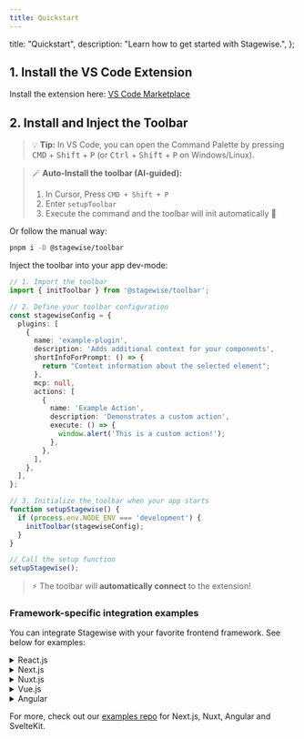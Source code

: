 ```yaml
---
title: Quickstart
---
```


  title: "Quickstart",
  description: "Learn how to get started with Stagewise.",
};

## 1. Install the VS Code Extension

Install the extension here: [VS Code Marketplace](https://marketplace.visualstudio.com/items?itemName=stagewise.stagewise-vscode-extension)

## 2. Install and Inject the Toolbar

> 💡 **Tip:** In VS Code, you can open the Command Palette by pressing <kbd>CMD</kbd> + <kbd>Shift</kbd> + <kbd>P</kbd> (or <kbd>Ctrl</kbd> + <kbd>Shift</kbd> + <kbd>P</kbd> on Windows/Linux).

> 🪄 **Auto-Install the toolbar (AI-guided):**
> 1. In Cursor, Press `CMD + Shift + P`
> 2. Enter `setupToolbar`
> 3. Execute the command and the toolbar will init automatically 🦄

Or follow the manual way:

```bash
pnpm i -D @stagewise/toolbar
```

Inject the toolbar into your app dev-mode:

```ts
// 1. Import the toolbar
import { initToolbar } from '@stagewise/toolbar';

// 2. Define your toolbar configuration
const stagewiseConfig = {
  plugins: [
    {
      name: 'example-plugin',
      description: 'Adds additional context for your components',
      shortInfoForPrompt: () => {
        return "Context information about the selected element";
      },
      mcp: null,
      actions: [
        {
          name: 'Example Action',
          description: 'Demonstrates a custom action',
          execute: () => {
            window.alert('This is a custom action!');
          },
        },
      ],
    },
  ],
};

// 3. Initialize the toolbar when your app starts
function setupStagewise() {
  if (process.env.NODE_ENV === 'development') {
    initToolbar(stagewiseConfig);
  }
}

// Call the setup function
setupStagewise();
```

> ⚡️ The toolbar will **automatically connect** to the extension!

### Framework-specific integration examples

You can integrate Stagewise with your favorite frontend framework. See below for examples:

<details>
<summary>React.js</summary>

We provide the `@stagewise/toolbar-react` package for React projects. Initialize the toolbar in your main entry file (e.g., `src/main.tsx`) by creating a separate React root for it. This ensures it doesn't interfere with your main application tree.

```tsx
// src/main.tsx
import { StrictMode } from 'react';
import { createRoot } from 'react-dom/client';
import App from './App.tsx';
import { StagewiseToolbar } from '@stagewise/toolbar-react';
import './index.css';

// Render the main app
createRoot(document.getElementById('root')!).render(
  <StrictMode>
    <App />
    <StagewiseToolbar />
  </StrictMode>,
);
```
</details>

<details>
<summary>Next.js</summary>

Use the `@stagewise/toolbar-next` package for Next.js applications. Include the `<StagewiseToolbar>` component in your root layout file (`src/app/layout.tsx`).

```tsx
// src/app/layout.tsx
import { StagewiseToolbar } from '@stagewise/toolbar-next';

export default function RootLayout({
  children,
}: Readonly<{
  children: React.ReactNode;
}>) {
  return (
    <html lang="en">
      <body>
        <StagewiseToolbar />
        {children}
      </body>
    </html>
  );
}
```

</details>

<details>
<summary>Nuxt.js</summary>

For Nuxt.js projects, you can use the `@stagewise/toolbar-vue` package. Place the `<StagewiseToolbar>` component in your `app.vue` or a relevant layout file.

```vue
<!-- app.vue -->
<script setup lang="ts">
import { StagewiseToolbar } from '@stagewise/toolbar-vue';

</script>

<template>
  <div>
    <NuxtRouteAnnouncer />
    <ClientOnly>
      <StagewiseToolbar/>
    </ClientOnly>
    <NuxtWelcome />
  </div>
</template>
```

</details>

<details>
<summary>Vue.js</summary>

Use the `@stagewise/toolbar-vue` package for Vue.js projects. Add the `<StagewiseToolbar>` component to your main App component (e.g., `App.vue`).

```vue
<!-- src/App.vue -->
<script setup lang="ts">
import { StagewiseToolbar } from '@stagewise/toolbar-vue';

</script>

<template>
  <StagewiseToolbar />
  <div>
    <!-- Your app content -->
  </div>
</template>
```

</details>

<details>
<summary>Angular</summary>

Use the `@stagewise/toolbar` package for Angular projects. Conditionally call the `initToolbar()` function in `main.ts` whenever you want the toolbar to be active.

***We recommend installing the Angular plugin (`@stagewise-plugins/angular`) for improved agent behavior and additional support 🚀***

```ts
// src/main.ts
import { bootstrapApplication } from '@angular/platform-browser';
import { appConfig } from './app/app.config';
import { AppComponent } from './app/app.component';
import { initToolbar } from '@stagewise/toolbar';
import { AngularPlugin } from '@stagewise-plugins/angular';

// Only initialize in development mode (customize as needed)
if (!('production' in window) || !window.production) {
  initToolbar({
    plugins: [AngularPlugin]
  });
}

bootstrapApplication(AppComponent, appConfig).catch((err) =>
  console.error(err),
);
```

</details>

For more, check out our [examples repo](https://github.com/stagewise-io/stagewise/tree/main/examples) for Next.js, Nuxt, Angular and SvelteKit. 